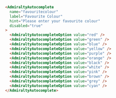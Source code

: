```html
<AdmiraltyAutocomplete
  name="favouritecolour"
  label="Favourite Colour"
  hint="Please enter your favourite colour"
  disabled="true"
>
  <AdmiraltyAutocompleteOption value="red" />
  <AdmiraltyAutocompleteOption value="green" />
  <AdmiraltyAutocompleteOption value="blue" />
  <AdmiraltyAutocompleteOption value="yellow" />
  <AdmiraltyAutocompleteOption value="purple" />
  <AdmiraltyAutocompleteOption value="orange" />
  <AdmiraltyAutocompleteOption value="black" />
  <AdmiraltyAutocompleteOption value="white" />
  <AdmiraltyAutocompleteOption value="pink" />
  <AdmiraltyAutocompleteOption value="brown" />
  <AdmiraltyAutocompleteOption value="grey" />
  <AdmiraltyAutocompleteOption value="cyan" />
</AdmiraltyAutocomplete>
```

